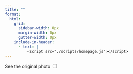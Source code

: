 ```yaml
---
title: ""
format:
  html:
    grid:
      sidebar-width: 0px
      margin-width: 0px
      gutter-width: 0px
    include-in-header:
      - text: |
          <script src="./scripts/homepage.js"></script>
---
```


<div class="form-check form-switch">
  <label for="flexSwitchCheckDefault" class="toggle-label">See the original photo</label>
  <input 
  class="form-check-input" 
  type="checkbox" 
  role="switch" 
  id="flexSwitchCheckDefault">
</div>

<div class="homepage-image" id="image-container"></div>
